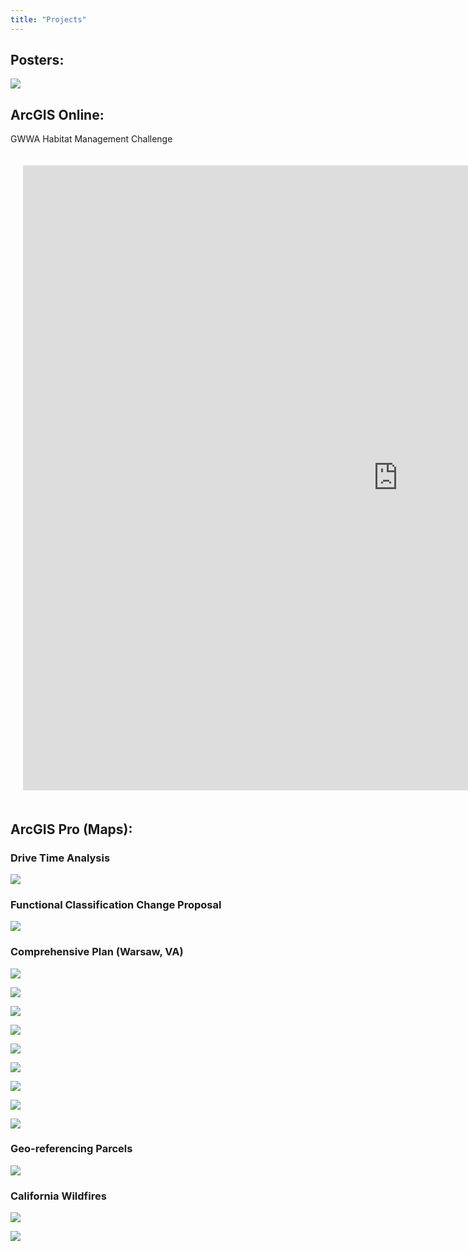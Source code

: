 ```yaml
---
title: "Projects"
---
```


## Posters:

![](images/FINAL%20BWC%20FINAL%20POSTER%20(1).png)

## ArcGIS Online:

GWWA Habitat Management Challenge

::: {style="border: 2px none #ccc; padding: 20px; margin-bottom: 10px;"}
<iframe src="https://experience.arcgis.com/experience/7d999be86ad4414996151904511460f0" width="1200" height="1000" style="border: none; display: block;">

</iframe>
:::

## ArcGIS Pro (Maps):

### Drive Time Analysis

![](images/Drive%20Time%20Analysis%20Map%20(1).png)

### Functional Classification Change Proposal

![](images/Page%2011-01.png)

### Comprehensive Plan (Warsaw, VA)

![](images/Page%202.png)

![](images/Page%203.png)

![](images/Page%204.png)

![](images/Page%205.png)

![](images/Page%206.png)

![](images/Page%207.png)

![](images/Page%208.png)

![](images/Page%209.png)

![](images/Page%2010.png)

### Geo-referencing Parcels

![](images/parcels.png)

### California Wildfires

![](images/facilitiespng.png)

![](images/pm25.png)
